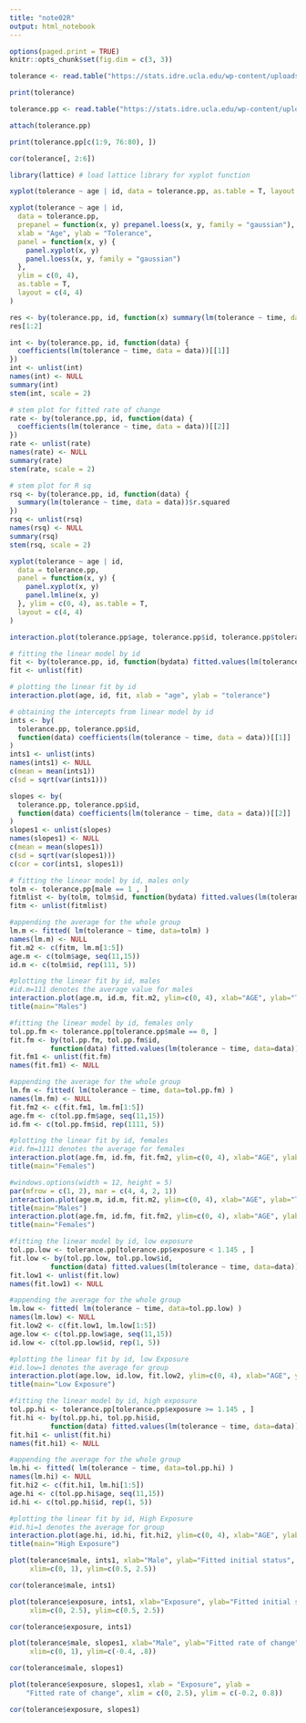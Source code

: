 ```yaml
---
title: "note02R"
output: html_notebook
---
```


```r
options(paged.print = TRUE)
knitr::opts_chunk$set(fig.dim = c(3, 3))
```

```r
tolerance <- read.table("https://stats.idre.ucla.edu/wp-content/uploads/2016/02/tolerance1.txt", sep = ",", header = T)

print(tolerance)
```

```r
tolerance.pp <- read.table("https://stats.idre.ucla.edu/wp-content/uploads/2016/02/tolerance1_pp.txt", sep = ",", header = T)

attach(tolerance.pp)

print(tolerance.pp[c(1:9, 76:80), ])
```

```r
cor(tolerance[, 2:6])
```

```r
library(lattice) # load lattice library for xyplot function

xyplot(tolerance ~ age | id, data = tolerance.pp, as.table = T, layout = c(4, 4))
```

```r
xyplot(tolerance ~ age | id,
  data = tolerance.pp,
  prepanel = function(x, y) prepanel.loess(x, y, family = "gaussian"),
  xlab = "Age", ylab = "Tolerance",
  panel = function(x, y) {
    panel.xyplot(x, y)
    panel.loess(x, y, family = "gaussian")
  },
  ylim = c(0, 4),
  as.table = T,
  layout = c(4, 4)
)
```

```r
res <- by(tolerance.pp, id, function(x) summary(lm(tolerance ~ time, data = x)))
res[1:2]
```

```r
int <- by(tolerance.pp, id, function(data) {
  coefficients(lm(tolerance ~ time, data = data))[[1]]
})
int <- unlist(int)
names(int) <- NULL
summary(int)
stem(int, scale = 2)
```

```r
# stem plot for fitted rate of change
rate <- by(tolerance.pp, id, function(data) {
  coefficients(lm(tolerance ~ time, data = data))[[2]]
})
rate <- unlist(rate)
names(rate) <- NULL
summary(rate)
stem(rate, scale = 2)
```

```r
# stem plot for R sq
rsq <- by(tolerance.pp, id, function(data) {
  summary(lm(tolerance ~ time, data = data))$r.squared
})
rsq <- unlist(rsq)
names(rsq) <- NULL
summary(rsq)
stem(rsq, scale = 2)
```

```r
xyplot(tolerance ~ age | id,
  data = tolerance.pp,
  panel = function(x, y) {
    panel.xyplot(x, y)
    panel.lmline(x, y)
  }, ylim = c(0, 4), as.table = T,
  layout = c(4, 4)
)
```

```r
interaction.plot(tolerance.pp$age, tolerance.pp$id, tolerance.pp$tolerance)
```

```r
# fitting the linear model by id
fit <- by(tolerance.pp, id, function(bydata) fitted.values(lm(tolerance ~ time, data = bydata)))
fit <- unlist(fit)

# plotting the linear fit by id
interaction.plot(age, id, fit, xlab = "age", ylab = "tolerance")
```

```r
# obtaining the intercepts from linear model by id
ints <- by(
  tolerance.pp, tolerance.pp$id,
  function(data) coefficients(lm(tolerance ~ time, data = data))[[1]]
)
ints1 <- unlist(ints)
names(ints1) <- NULL
c(mean = mean(ints1))
c(sd = sqrt(var(ints1)))
```

```r
slopes <- by(
  tolerance.pp, tolerance.pp$id,
  function(data) coefficients(lm(tolerance ~ time, data = data))[[2]]
)
slopes1 <- unlist(slopes)
names(slopes1) <- NULL
c(mean = mean(slopes1))
c(sd = sqrt(var(slopes1)))
c(cor = cor(ints1, slopes1))

```

```r
# fitting the linear model by id, males only
tolm <- tolerance.pp[male == 1 , ]
fitmlist <- by(tolm, tolm$id, function(bydata) fitted.values(lm(tolerance ~ time, data=bydata))) 
fitm <- unlist(fitmlist)

#appending the average for the whole group
lm.m <- fitted( lm(tolerance ~ time, data=tolm) )
names(lm.m) <- NULL
fit.m2 <- c(fitm, lm.m[1:5])
age.m <- c(tolm$age, seq(11,15))
id.m <- c(tolm$id, rep(111, 5))

#plotting the linear fit by id, males
#id.m=111 denotes the average value for males
interaction.plot(age.m, id.m, fit.m2, ylim=c(0, 4), xlab="AGE", ylab="TOLERANCE", lwd=1)
title(main="Males")
```

```r
#fitting the linear model by id, females only
tol.pp.fm <- tolerance.pp[tolerance.pp$male == 0, ]
fit.fm <- by(tol.pp.fm, tol.pp.fm$id, 
          function(data) fitted.values(lm(tolerance ~ time, data=data))) 
fit.fm1 <- unlist(fit.fm)
names(fit.fm1) <- NULL

#appending the average for the whole group
lm.fm <- fitted( lm(tolerance ~ time, data=tol.pp.fm) )
names(lm.fm) <- NULL
fit.fm2 <- c(fit.fm1, lm.fm[1:5])
age.fm <- c(tol.pp.fm$age, seq(11,15))
id.fm <- c(tol.pp.fm$id, rep(1111, 5))

#plotting the linear fit by id, females
#id.fm=1111 denotes the average for females
interaction.plot(age.fm, id.fm, fit.fm2, ylim=c(0, 4), xlab="AGE", ylab="TOLERANCE", lwd=1)
title(main="Females")
```

```r
#windows.options(width = 12, height = 5)
par(mfrow = c(1, 2), mar = c(4, 4, 2, 1))
interaction.plot(age.m, id.m, fit.m2, ylim=c(0, 4), xlab="AGE", ylab="TOLERANCE", lwd=1) 
title(main="Males")
interaction.plot(age.fm, id.fm, fit.fm2, ylim=c(0, 4), xlab="AGE", ylab="TOLERANCE", lwd=1) 
title(main="Females")
```

```r
#fitting the linear model by id, low exposure
tol.pp.low <- tolerance.pp[tolerance.pp$exposure < 1.145 , ]
fit.low <- by(tol.pp.low, tol.pp.low$id, 
          function(data) fitted.values(lm(tolerance ~ time, data=data))) 
fit.low1 <- unlist(fit.low)
names(fit.low1) <- NULL

#appending the average for the whole group
lm.low <- fitted( lm(tolerance ~ time, data=tol.pp.low) )
names(lm.low) <- NULL
fit.low2 <- c(fit.low1, lm.low[1:5])
age.low <- c(tol.pp.low$age, seq(11,15))
id.low <- c(tol.pp.low$id, rep(1, 5))

#plotting the linear fit by id, low Exposure
#id.low=1 denotes the average for group
interaction.plot(age.low, id.low, fit.low2, ylim=c(0, 4), xlab="AGE", ylab="TOLERANCE", lwd=1)
title(main="Low Exposure")
```

```r
#fitting the linear model by id, high exposure
tol.pp.hi <- tolerance.pp[tolerance.pp$exposure >= 1.145 , ]
fit.hi <- by(tol.pp.hi, tol.pp.hi$id, 
          function(data) fitted.values(lm(tolerance ~ time, data=data))) 
fit.hi1 <- unlist(fit.hi)
names(fit.hi1) <- NULL

#appending the average for the whole group
lm.hi <- fitted( lm(tolerance ~ time, data=tol.pp.hi) )
names(lm.hi) <- NULL
fit.hi2 <- c(fit.hi1, lm.hi[1:5])
age.hi <- c(tol.pp.hi$age, seq(11,15))
id.hi <- c(tol.pp.hi$id, rep(1, 5))

#plotting the linear fit by id, High Exposure
#id.hi=1 denotes the average for group
interaction.plot(age.hi, id.hi, fit.hi2, ylim=c(0, 4), xlab="AGE", ylab="TOLERANCE", lwd=1)
title(main="High Exposure")
```

```r
plot(tolerance$male, ints1, xlab="Male", ylab="Fitted initial status", 
     xlim=c(0, 1), ylim=c(0.5, 2.5))
```

```r
cor(tolerance$male, ints1)
```

```r
plot(tolerance$exposure, ints1, xlab="Exposure", ylab="Fitted initial status", 
     xlim=c(0, 2.5), ylim=c(0.5, 2.5))
```

```r
cor(tolerance$exposure, ints1)
```

```r
plot(tolerance$male, slopes1, xlab="Male", ylab="Fitted rate of change", 
     xlim=c(0, 1), ylim=c(-0.4, .8))
```

```r
cor(tolerance$male, slopes1)
```

```r
plot(tolerance$exposure, slopes1, xlab = "Exposure", ylab = 
	"Fitted rate of change", xlim = c(0, 2.5), ylim = c(-0.2, 0.8))
```

```r
cor(tolerance$exposure, slopes1)
```

